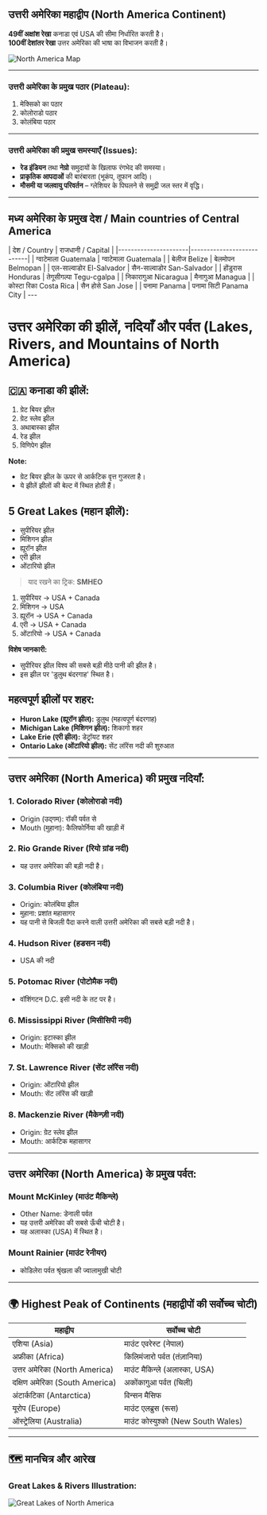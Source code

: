 ## उत्तरी अमेरिका महाद्वीप (North America Continent)

**49वीं अक्षांश रेखा** कनाडा एवं USA की सीमा निर्धारित करती है।  
**100वीं देशांतर रेखा** उत्तर अमेरिका की भाषा का विभाजन करती है।


![North America Map](https://www.freeworldmaps.net/northamerica/northamerica-physical.jpg)


---

### उत्तरी अमेरिका के प्रमुख पठार (Plateau):

1. मेक्सिको का पठार  
2. कोलोराडो पठार  
3. कोलंबिया पठार

---

### उत्तरी अमेरिका की प्रमुख समस्याएँ (Issues):

- **रेड इंडियन** तथा **नेग्रो** समुदायों के खिलाफ रंगभेद की समस्या।  
- **प्राकृतिक आपदाओं** की बारंबारता (भूकंप, तूफान आदि)।  
- **मौसमी या जलवायु परिवर्तन** – ग्लेशियर के पिघलने से समुद्री जल स्तर में वृद्धि।

---

## मध्य अमेरिका के प्रमुख देश / Main countries of Central America

<TBComponent>
| देश / Country        | राजधानी / Capital         |
|----------------------|---------------------------|
| ग्वाटेमाला Guatemala | ग्वाटेमाला Guatemala      |
| बेलीज Belize         | बेलमोपन Belmopan         |
| एल-साल्वाडोर El-Salvador | सैन-साल्वाडोर San-Salvador |
| होंडुरास Honduras     | तेगूसीगल्पा Tegu-cgalpa   |
| निकारागुआ Nicaragua  | मैनागुआ Managua          |
| कोस्टा रिका Costa Rica | सैन होसे San Jose         |
| पनामा Panama         | पनामा सिटी Panama City     |
</TBComponent>
---

# उत्तर अमेरिका की झीलें, नदियाँ और पर्वत (Lakes, Rivers, and Mountains of North America)

## 🇨🇦 कनाडा की झीलें:
1. ग्रेट बियर झील  
2. ग्रेट स्लेव झील  
3. अथाबास्का झील  
4. रेड झील  
5. विणिपेग झील  

**Note:**  
- ग्रेट बियर झील के ऊपर से आर्कटिक वृत्त गुजरता है।  
- ये झीलें झीलों की बेल्ट में स्थित होती हैं।  

## 5 Great Lakes (महान झीलें):
- सुपीरियर झील  
- मिशिगन झील  
- ह्यूरॉन झील  
- एरी झील  
- ओंटारियो झील  

> याद रखने का ट्रिक: **SMHEO**  
1. सुपीरियर → USA + Canada  
2. मिशिगन → USA  
3. ह्यूरॉन → USA + Canada  
4. एरी → USA + Canada  
5. ओंटारियो → USA + Canada  

**विशेष जानकारी:**  
- सुपीरियर झील विश्व की सबसे बड़ी मीठे पानी की झील है।  
- इस झील पर 'डुलुथ बंदरगाह' स्थित है।

## महत्वपूर्ण झीलों पर शहर:
- **Huron Lake (ह्यूरॉन झील):** डुलुथ (महत्वपूर्ण बंदरगाह)  
- **Michigan Lake (मिशिगन झील):** शिकागो शहर  
- **Lake Erie (एरी झील):** डेट्रॉयट शहर  
- **Ontario Lake (ओंटारियो झील):** सेंट लॉरेंस नदी की शुरुआत

---

## उत्तर अमेरिका (North America) की प्रमुख नदियाँ:

### 1. Colorado River (कोलोराडो नदी)
- Origin (उद्गम): रॉकी पर्वत से  
- Mouth (मुहाना): कैलिफोर्निया की खाड़ी में

### 2. Rio Grande River (रियो ग्रांड नदी)
- यह उत्तर अमेरिका की बड़ी नदी है।

### 3. Columbia River (कोलंबिया नदी)
- Origin: कोलंबिया झील  
- मुहाना: प्रशांत महासागर  
- यह पानी से बिजली पैदा करने वाली उत्तरी अमेरिका की सबसे बड़ी नदी है।

### 4. Hudson River (हडसन नदी)
- USA की नदी

### 5. Potomac River (पोटोमैक नदी)
- वॉशिंगटन D.C. इसी नदी के तट पर है।

### 6. Mississippi River (मिसीसिपी नदी)
- Origin: इटास्का झील  
- Mouth: मेक्सिको की खाड़ी  

### 7. St. Lawrence River (सेंट लॉरेंस नदी)
- Origin: ओंटारियो झील  
- Mouth: सेंट लॉरेंस की खाड़ी

### 8. Mackenzie River (मैकेन्ज़ी नदी)
- Origin: ग्रेट स्लेव झील  
- Mouth: आर्कटिक महासागर

---

## उत्तर अमेरिका (North America) के प्रमुख पर्वत:

### Mount McKinley (माउंट मैकिन्ले)
- Other Name: डेनाली पर्वत  
- यह उत्तरी अमेरिका की सबसे ऊँची चोटी है।  
- यह अलास्का (USA) में स्थित है।  

### Mount Rainier (माउंट रेनीयर)
- कोडिलेरा पर्वत श्रृंखला की ज्वालामुखी चोटी

---

## 🌍 Highest Peak of Continents (महाद्वीपों की सर्वोच्च चोटी)

| महाद्वीप | सर्वोच्च चोटी |
|----------|----------------|
| एशिया (Asia) | माउंट एवरेस्ट (नेपाल) |
| अफ्रीका (Africa) | किलिमंजारो पर्वत (तंज़ानिया) |
| उत्तर अमेरिका (North America) | माउंट मैकिन्ले (अलास्का, USA) |
| दक्षिण अमेरिका (South America) | अकोंकागुआ पर्वत (चिली) |
| अंटार्कटिका (Antarctica) | विन्सन मैसिफ |
| यूरोप (Europe) | माउंट एलब्रुस (रूस) |
| ऑस्ट्रेलिया (Australia) | माउंट कोस्युश्को (New South Wales) |

---

## 🗺️ मानचित्र और आरेख

### Great Lakes & Rivers Illustration:

![Great Lakes of North America](https://www.freeworldmaps.net/northamerica/northamerica-physical.jpg)



